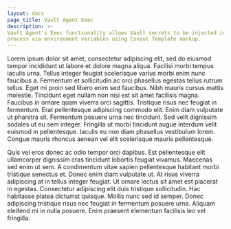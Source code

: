 ```yaml
---
layout: docs
page_title: Vault Agent Exec
description: >-
Vault Agent's Exec functionality allows Vault secrets to be injected into a
process via environment variables using Consul Template markup.
---
```


Lorem ipsum dolor sit amet, consectetur adipiscing elit, sed do eiusmod tempor incididunt ut labore et dolore magna aliqua. Facilisi morbi tempus iaculis urna. Tellus integer feugiat scelerisque varius morbi enim nunc faucibus a. Fermentum et sollicitudin ac orci phasellus egestas tellus rutrum tellus. Eget mi proin sed libero enim sed faucibus. Nibh mauris cursus mattis molestie. Tincidunt eget nullam non nisi est sit amet facilisis magna. Faucibus in ornare quam viverra orci sagittis. Tristique risus nec feugiat in fermentum. Erat pellentesque adipiscing commodo elit. Enim diam vulputate ut pharetra sit. Fermentum posuere urna nec tincidunt. Sed velit dignissim sodales ut eu sem integer. Fringilla ut morbi tincidunt augue interdum velit euismod in pellentesque. Iaculis eu non diam phasellus vestibulum lorem. Congue mauris rhoncus aenean vel elit scelerisque mauris pellentesque.

Quis vel eros donec ac odio tempor orci dapibus. Est pellentesque elit ullamcorper dignissim cras tincidunt lobortis feugiat vivamus. Maecenas sed enim ut sem. A condimentum vitae sapien pellentesque habitant morbi tristique senectus et. Donec enim diam vulputate ut. At risus viverra adipiscing at in tellus integer feugiat. Ut ornare lectus sit amet est placerat in egestas. Consectetur adipiscing elit duis tristique sollicitudin. Hac habitasse platea dictumst quisque. Mollis nunc sed id semper. Donec adipiscing tristique risus nec feugiat in fermentum posuere urna. Aliquam eleifend mi in nulla posuere. Enim praesent elementum facilisis leo vel fringilla.
